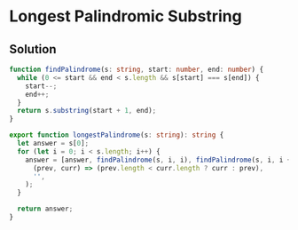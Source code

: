 # Longest Palindromic Substring

## Solution

```typescript filename="solution.ts" copy 
function findPalindrome(s: string, start: number, end: number) {
  while (0 <= start && end < s.length && s[start] === s[end]) {
    start--;
    end++;
  }
  return s.substring(start + 1, end);
}

export function longestPalindrome(s: string): string {
  let answer = s[0];
  for (let i = 0; i < s.length; i++) {
    answer = [answer, findPalindrome(s, i, i), findPalindrome(s, i, i + 1)].reduce(
      (prev, curr) => (prev.length < curr.length ? curr : prev),
      '',
    );
  }

  return answer;
}
```